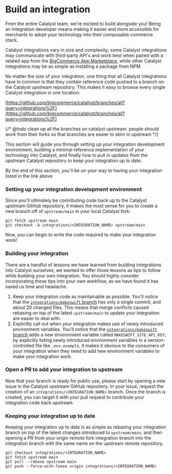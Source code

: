# Build an integration

From the entire Catalyst team, we're excited to build alongside you! Being an integration developer means making it easier and more accessible for merchants to adopt your technology into their composable commerce stack.

Catalyst integrations vary in size and complexity; some Catalyst integrations may communicate with third-party API's and work best when paired with a related app from the [BigCommerce App Marketplace](https://bigcommerce.com/apps), while other Catalyst integrations may be as simple as installing a package from NPM.

No matter the size of your integration, one thing that all Catalyst integrations have in common is that they contain reference code pushed to a branch on the Catalyst upstream repository. This makes it easy to browse every single Catalyst integration in one location:

[https://github.com/bigcommerce/catalyst/branches/all?query=integrations%2F](https://github.com/bigcommerce/catalyst/branches/all?query=integrations%2F)

{/* @todo clean up all the branches on catalyst upstream. people should work from their forks so that branches are easier to skim in upstream */}

This section will guide you through setting up your integration development environment, building a minimal reference implementation of your technology into Catalyst, and finally how to pull in updates from the upstream Catalyst repository to keep your integration up to date.

By the end of this section, you'll be on your way to having your integration listed in the link above.

### Setting up your integration development environment

Since you'll ultimately be contributing code back up to the Catalyst upstream GitHub repository, it makes the most sense for you to create a new branch off of `upstream/main` in your local Catalyst fork:

```shell copy
git fetch upstream main
git checkout -b integrations/<INTEGRATION_NAME> upstream/main
```

Now, you can begin to write the code required to make your integration work!

### Building your integration

There are a handful of lessons we have learned from building integrations into Catalyst ourselves; we wanted to offer those lessons as tips to follow while building your own integration. You should highly consider incorporating these tips into your own workflow, as we have found it has saved us time and headache.

1. Keep your integration code as maintainable as possible. You'll notice that the [`integrations/makeswift` branch](https://github.com/bigcommerce/catalyst/compare/main...integrations/makeswift) has only a single commit, and about 20 changed files. This means that merge conflicts caused rebasing on top of the latest `upstream/main` to update your integration are easier to deal with.
2. Explicitly call out when your integration makes use of newly introduced environment variables. You'll notice that the [`integrations/makeswift` branch](https://github.com/bigcommerce/catalyst/compare/main...integrations/makeswift) adds a new environment variable called `MAKESWIFT_SITE_API_KEY`; by explicitly listing newly introduced environment variables in a version-controlled file like `.env.example`, it makes it obvious to the consumers of your integration when they need to add new environment variables to make your integration work.

### Open a PR to add your integration to upstream

Now that your branch is ready for public use, please start by opening a new issue in the Catalyst upstream GitHub repository. In your issue, request the creation of an `integrations/<INTEGRATION_NAME>` branch. Once the branch is created, you can target it with your pull request to contribute your integration code back upstream.

### Keeping your integration up to date

Keeping your integration up to date is as simple as rebasing your integration branch on top of the latest changes introduced to `upstream/main`, and then opening a PR from your origin remote fork integration branch into the integration branch with the same name on the upstream remote repository.

```shell copy
git checkout integrations/<INTEGRATION_NAME>
git fetch upstream main
git pull --rebase upstream main
git push --force-with-lease origin integrations/<INTEGRATION_NAME>
```
